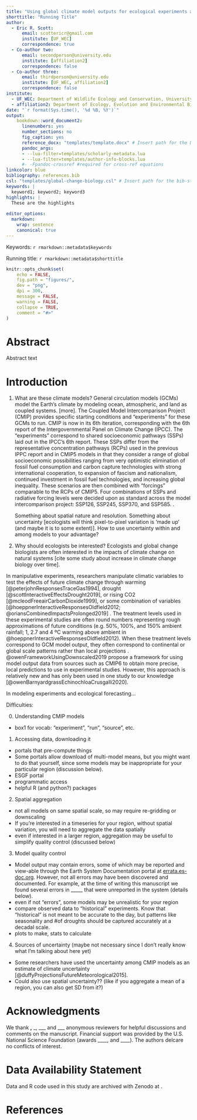 ```yaml
---
title: "Using global climate model outputs for ecological experiments and forecasting at a local scale"
shorttitle: "Running Title"
author:
  - Eric R. Scott:
      email: scottericr@gmail.com
      institute: [UF_WEC]
      correspondence: true
  - Co-author two:
      email: secondperson@university.edu
      institute: [affiliation2]
      correspondence: false
  - Co-author three:
      email: thirdperson@university.edu
      institute: [UF_WEC, affiliation2]
      correspondence: false
institute:
  - UF_WEC: Department of Wildlife Ecology and Conservation, University of Florida, Gainesville, Florida 32611-0430
  - affiliation2: Department of Ecology, Evolution and Environmental Biology, Example University 123 Center Avenue, New York, New York 10027 USA
date: "`r format(Sys.time(), '%d %B, %Y')`"
output: 
    bookdown::word_document2:
      linenumbers: yes
      number_sections: no
      fig_caption: yes
      reference_docx: "templates/template.docx" # Insert path for the DOCX file
      pandoc_args:
      - --lua-filter=templates/scholarly-metadata.lua
      - --lua-filter=templates/author-info-blocks.lua
      #- -Fpandoc-crossref #required for cross-ref equations
linkcolor: blue
bibliography: references.bib
csl: "templates/global-change-biology.csl" # Insert path for the bib-style
keywords: |
  keyword1; keyword2; keyword3
highlights: |
  These are the highlights
  
editor_options:
  markdown:
    wrap: sentence
    canonical: true
---
```


<!-- This is the format for text comments that will be ignored during renderings. Do not put R code in these comments because it will not be ignored. -->

<!-- With the following code you can access and display values from the yml header above. -->

Keywords: `r rmarkdown::metadata$keywords`

Running title: `r rmarkdown::metadata$shorttitle`

<!-- Highlights: `r rmarkdown::metadata$highlights` -->

<!-- The following code chunk defines some general settings how code chunks should behave. -->

```r
knitr::opts_chunk$set(
	echo = FALSE,
	fig.path = "figures/",
	dev = "png",
	dpi = 300,
	message = FALSE,
	warning = FALSE,
	collapse = TRUE,
	comment = "#>"
)
```

# Abstract

Abstract text

\pagebreak

# Introduction

1.  What are these climate models?
    General circulation models (GCMs) model the Earth's climate by modeling ocean, atmospheric, and land as coupled systems.
    [more].
    The Coupled Model Intercomparison Project (CMIP) provides specific starting conditions and "experiments" for these GCMs to run.
    CMIP is now in its 6th iteration, corresponding with the 6th report of the Intergovernmental Panel on Climate Change (IPCC).
    The "experiments" correspond to shared socioeconomic pathways (SSPs) laid out in the IPCC's 6th report.
    These SSPs differ from the representative concentration pathways (RCPs) used in the previous IPPC report and in CMIP5 models in that they consider a range of global socioeconomic possibilities ranging from very optimistic elimination of fossil fuel consumption and carbon capture technologies with strong international cooperation, to expansion of fascism and nationalism, continued investment in fossil fuel technologies, and increasing global inequality.
    These scenarios are then combined with "forcings" comparable to the RCPs of CMIP5.
    Four combinations of SSPs and radiative forcing levels were decided upon as standard across the model intercomparison project: SSP126, SSP245, SSP370, and SSP585.
    <!--# in box, explain that SSP126 is actually SSP1 (sustainable, reduced inequality) with a 2.6 Wm-1 forcing level -->.

    Something about spatial nature and resolution.
    Something about uncertainty [ecologists will think pixel-to-pixel variation is 'made up' (and maybe it is to some extent)].
    How to use uncertainty within and among models to your advantage?

2.  Why should ecologists be interested?
    Ecologists and global change biologists are often interested in the impacts of climate change on natural systems [cite some study about increase in climate change biology over time].

In manipulative experiments, researchers manipulate climatic variables to test the effects of future climate change through warming [@peterjohnResponsesTraceGas1994], drought [@scottInteractiveEffectsDrought2019], or rising CO2 [@mcleodFreeairCarbonDioxide1999], or some combination of variables [@hoeppnerInteractiveResponsesOldfield2012; @oriansCombinedImpactsProlonged2019] <!--# add citations probably, especially warming.  Add an arctic example with those plastic hexagon things -->.
The treatment levels used in these experimental studies are often round numbers representing rough approximations of future conditions (e.g. 50%, 100%, and 150% ambient rainfall; 1, 2.7 and 4 ºC warming above ambient in @hoeppnerInteractiveResponsesOldfield2012).
When these treatment levels correspond to GCM model output, they often correspond to continental or global scale patterns rather than local projections <!--# example and citation -->.
@owenFrameworkUsingDownscaled2019 propose a framework for using model output data from sources such as CMIP6 to obtain more precise, local predictions to use in experimental studies.
However, this approach is relatively new and has only been used in one study to our knowledge [@owenBarnyardgrassEchinochloaCrusgalli2020].

In modeling experiments and ecological forecasting...

Difficulties: <!--# should re-read Owen et al. to make sure I'm not missing anything -->

0.  Understanding CMIP models

-   box1 for vocab: "experiment", "run", "source", etc.

1.  Accessing data, downloading it

-   portals that pre-compute things
-   Some portals allow download of multi-model means, but you might want to do that yourself, since some models may be inappropriate for your particular region (discussion below).
-   ESGF portal
-   programmatic access
-   helpful R (and python?) packages

2.  Spatial aggregation

-   not all models on same spatial scale, so may require re-gridding or downscaling
-   If you're interested in a timeseries for your region, without spatial variation, you will need to aggregate the data spatially
-   even if interested in a larger region, aggregation may be useful to simplify quality control (discussed below)

3.  Model quality control

-   Model output may contain errors, some of which may be reported and view-able through the Earth System Documentation portal at [errata.es-doc.org](https://errata.es-doc.org/static/index.html). However, not all errors may have been discovered and documented. For example, at the time of writing this manuscript we found several errors in \_\_\_\_\_ that were unreported in the system (details below).
-   even if not "errors", some models may be unrealistic for your region
-   compare observed data to "historical" experiments. Know that "historical" is not meant to be accurate to the day, but patterns like seasonality and \#of droughts should be captured accurately at a decadal scale.
-   plots to make, stats to calculate

4.  Sources of uncertainty (maybe not necessary since I don't really know what I'm talking about here yet)

-   Some researchers have used the uncertainty among CMIP models as an estimate of climate uncertainty [@duffyProjectionsFutureMeteorological2015].
-   Could also use spatial uncertainty?? (like if you aggregate a mean of a region, you can also get SD from it?)

# Acknowledgments

We thank **,** \_, \_\_\_ and \_\_\_ anonymous reviewers for helpful discussions and comments on the manuscript.
Financial support was provided by the U.S.
National Science Foundation (awards \_\_\_\_, and \_\_\_\_).
The authors delcare no conflicts of interest.

# Data Availability Statement

Data and R code used in this study are archived with Zenodo at <doi url>.

\pagebreak

# References

<!-- The following line ensures the references appear here for the MS Word or HTML output files, rather than right at the end of the document (this will not work for PDF files):  -->

::: {#refs}
:::
